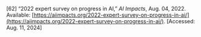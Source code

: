 \[62\]	“2022 expert survey on progress in AI,” *AI Impacts*, Aug. 04, 2022\. Available: [https://aiimpacts.org/2022-expert-survey-on-progress-in-ai/](https://aiimpacts.org/2022-expert-survey-on-progress-in-ai/). \[Accessed: Aug. 11, 2024\]